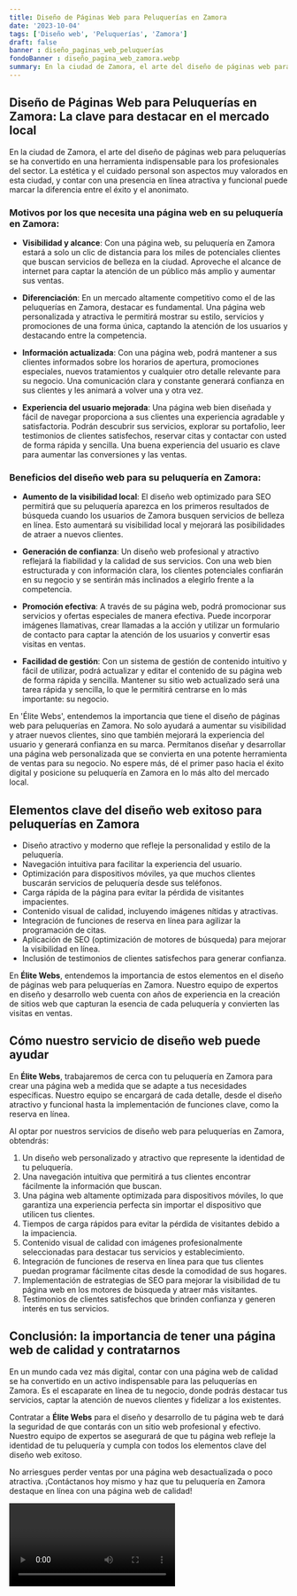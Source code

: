 ```yaml
---
title: Diseño de Páginas Web para Peluquerías en Zamora
date: '2023-10-04'
tags: ['Diseño web', 'Peluquerías', 'Zamora']
draft: false
banner : diseño_paginas_web_peluquerías
fondoBanner : diseño_pagina_web_zamora.webp
summary: En la ciudad de Zamora, el arte del diseño de páginas web para peluquerías se ha convertido en una herramienta indispensable para los profesionales del sector. La estética y el cuidado personal son aspectos muy valorados en esta ciudad, y contar con una presencia en línea atractiva y funcional puede marcar la diferencia entre el éxito y el anonimato.
---
```


## Diseño de Páginas Web para Peluquerías en Zamora: La clave para destacar en el mercado local

En la ciudad de Zamora, el arte del diseño de páginas web para peluquerías se ha convertido en una herramienta indispensable para los profesionales del sector. La estética y el cuidado personal son aspectos muy valorados en esta ciudad, y contar con una presencia en línea atractiva y funcional puede marcar la diferencia entre el éxito y el anonimato.

### Motivos por los que necesita una página web en su peluquería en Zamora:

- **Visibilidad y alcance**: Con una página web, su peluquería en Zamora estará a solo un clic de distancia para los miles de potenciales clientes que buscan servicios de belleza en la ciudad. Aproveche el alcance de internet para captar la atención de un público más amplio y aumentar sus ventas.

- **Diferenciación**: En un mercado altamente competitivo como el de las peluquerías en Zamora, destacar es fundamental. Una página web personalizada y atractiva le permitirá mostrar su estilo, servicios y promociones de una forma única, captando la atención de los usuarios y destacando entre la competencia.

- **Información actualizada**: Con una página web, podrá mantener a sus clientes informados sobre los horarios de apertura, promociones especiales, nuevos tratamientos y cualquier otro detalle relevante para su negocio. Una comunicación clara y constante generará confianza en sus clientes y les animará a volver una y otra vez.

- **Experiencia del usuario mejorada**: Una página web bien diseñada y fácil de navegar proporciona a sus clientes una experiencia agradable y satisfactoria. Podrán descubrir sus servicios, explorar su portafolio, leer testimonios de clientes satisfechos, reservar citas y contactar con usted de forma rápida y sencilla. Una buena experiencia del usuario es clave para aumentar las conversiones y las ventas.

### Beneficios del diseño web para su peluquería en Zamora:

- **Aumento de la visibilidad local**: El diseño web optimizado para SEO permitirá que su peluquería aparezca en los primeros resultados de búsqueda cuando los usuarios de Zamora busquen servicios de belleza en línea. Esto aumentará su visibilidad local y mejorará las posibilidades de atraer a nuevos clientes.

- **Generación de confianza**: Un diseño web profesional y atractivo reflejará la fiabilidad y la calidad de sus servicios. Con una web bien estructurada y con información clara, los clientes potenciales confiarán en su negocio y se sentirán más inclinados a elegirlo frente a la competencia.

- **Promoción efectiva**: A través de su página web, podrá promocionar sus servicios y ofertas especiales de manera efectiva. Puede incorporar imágenes llamativas, crear llamadas a la acción y utilizar un formulario de contacto para captar la atención de los usuarios y convertir esas visitas en ventas.

- **Facilidad de gestión**: Con un sistema de gestión de contenido intuitivo y fácil de utilizar, podrá actualizar y editar el contenido de su página web de forma rápida y sencilla. Mantener su sitio web actualizado será una tarea rápida y sencilla, lo que le permitirá centrarse en lo más importante: su negocio.

En 'Élite Webs', entendemos la importancia que tiene el diseño de páginas web para peluquerías en Zamora. No solo ayudará a aumentar su visibilidad y atraer nuevos clientes, sino que también mejorará la experiencia del usuario y generará confianza en su marca. Permítanos diseñar y desarrollar una página web personalizada que se convierta en una potente herramienta de ventas para su negocio. No espere más, dé el primer paso hacia el éxito digital y posicione su peluquería en Zamora en lo más alto del mercado local.

<GifSeo />

<Cta />

## Elementos clave del diseño web exitoso para peluquerías en Zamora

- Diseño atractivo y moderno que refleje la personalidad y estilo de la peluquería.
- Navegación intuitiva para facilitar la experiencia del usuario.
- Optimización para dispositivos móviles, ya que muchos clientes buscarán servicios de peluquería desde sus teléfonos.
- Carga rápida de la página para evitar la pérdida de visitantes impacientes.
- Contenido visual de calidad, incluyendo imágenes nítidas y atractivas.
- Integración de funciones de reserva en línea para agilizar la programación de citas.
- Aplicación de SEO (optimización de motores de búsqueda) para mejorar la visibilidad en línea.
- Inclusión de testimonios de clientes satisfechos para generar confianza.

En **Élite Webs**, entendemos la importancia de estos elementos en el diseño de páginas web para peluquerías en Zamora. Nuestro equipo de expertos en diseño y desarrollo web cuenta con años de experiencia en la creación de sitios web que capturan la esencia de cada peluquería y convierten las visitas en ventas.

## Cómo nuestro servicio de diseño web puede ayudar

En **Élite Webs**, trabajaremos de cerca con tu peluquería en Zamora para crear una página web a medida que se adapte a tus necesidades específicas. Nuestro equipo se encargará de cada detalle, desde el diseño atractivo y funcional hasta la implementación de funciones clave, como la reserva en línea.

Al optar por nuestros servicios de diseño web para peluquerías en Zamora, obtendrás:

1. Un diseño web personalizado y atractivo que represente la identidad de tu peluquería.
2. Una navegación intuitiva que permitirá a tus clientes encontrar fácilmente la información que buscan.
3. Una página web altamente optimizada para dispositivos móviles, lo que garantiza una experiencia perfecta sin importar el dispositivo que utilicen tus clientes.
4. Tiempos de carga rápidos para evitar la pérdida de visitantes debido a la impaciencia.
5. Contenido visual de calidad con imágenes profesionalmente seleccionadas para destacar tus servicios y establecimiento.
6. Integración de funciones de reserva en línea para que tus clientes puedan programar fácilmente citas desde la comodidad de sus hogares.
7. Implementación de estrategias de SEO para mejorar la visibilidad de tu página web en los motores de búsqueda y atraer más visitantes.
8. Testimonios de clientes satisfechos que brinden confianza y generen interés en tus servicios.

## Conclusión: la importancia de tener una página web de calidad y contratarnos

En un mundo cada vez más digital, contar con una página web de calidad se ha convertido en un activo indispensable para las peluquerías en Zamora. Es el escaparate en línea de tu negocio, donde podrás destacar tus servicios, captar la atención de nuevos clientes y fidelizar a los existentes.

Contratar a **Élite Webs** para el diseño y desarrollo de tu página web te dará la seguridad de que contarás con un sitio web profesional y efectivo. Nuestro equipo de expertos se asegurará de que tu página web refleje la identidad de tu peluquería y cumpla con todos los elementos clave del diseño web exitoso.

No arriesgues perder ventas por una página web desactualizada o poco atractiva. ¡Contáctanos hoy mismo y haz que tu peluquería en Zamora destaque en línea con una página web de calidad!

<Video />

<CtaBot job='Peluquerías' city='Zamora'/>

<Gmaps query='Zamora+españa+maps' />